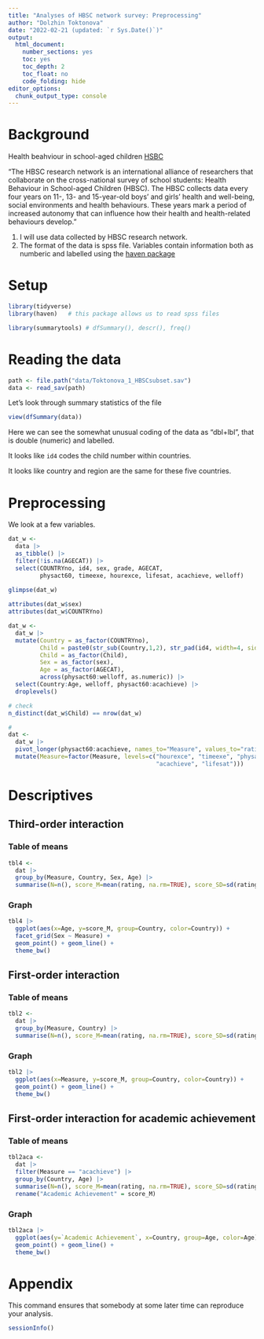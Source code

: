 ```yaml
---
title: "Analyses of HBSC network survey: Preprocessing"
author: "Dolzhin Toktonova"
date: "2022-02-21 (updated: `r Sys.Date()`)"
output:
  html_document:
    number_sections: yes
    toc: yes
    toc_depth: 2
    toc_float: no
    code_folding: hide
editor_options: 
  chunk_output_type: console
---
```


# Background

Health beahviour in school-aged children [HSBC](http://www.hbsc.org/about/) 

"The HBSC research network is an international alliance of researchers that collaborate on the cross-national survey of school students: Health Behaviour in School-aged Children (HBSC). The HBSC collects data every four years on 11-, 13- and 15-year-old boys' and girls' health and well-being, social environments and health behaviours. These years mark a period of increased autonomy that can influence how their health and health-related behaviours develop."

1. I will use data collected by HBSC research network.
2. The format of the data is spss file. Variables contain information both as numberic and labelled using the [haven package](https://haven.tidyverse.org/articles/semantics.html)

# Setup

```r
library(tidyverse)
library(haven)   # this package allows us to read spss files

library(summarytools) # dfSummary(), descr(), freq()
```

# Reading the data

```r
path <- file.path("data/Toktonova_1_HBSCsubset.sav")  
data <- read_sav(path)
```

Let’s look through summary statistics of the file

```r
view(dfSummary(data))
```

Here we can see the somewhat unusual coding of the data as "dbl+lbl", that is double (numeric) and labelled. 

It looks like `id4` codes the child number within countries.

It looks like country and region are the same for these five countries.

# Preprocessing

We look at a few variables.

```r
dat_w <- 
  data |> 
  as_tibble() |> 
  filter(!is.na(AGECAT)) |> 
  select(COUNTRYno, id4, sex, grade, AGECAT, 
         physact60, timeexe, hourexce, lifesat, acachieve, welloff) 
  
glimpse(dat_w)

attributes(dat_w$sex)
attributes(dat_w$COUNTRYno)

dat_w <- 
  dat_w |> 
  mutate(Country = as_factor(COUNTRYno),
         Child = paste0(str_sub(Country,1,2), str_pad(id4, width=4, side="left", pad="0")),
         Child = as_factor(Child),
         Sex = as_factor(sex),
         Age = as_factor(AGECAT),
         across(physact60:welloff, as.numeric)) |> 
  select(Country:Age, welloff, physact60:acachieve) |> 
  droplevels()

# check
n_distinct(dat_w$Child) == nrow(dat_w)

# 
dat <- 
  dat_w |> 
  pivot_longer(physact60:acachieve, names_to="Measure", values_to="rating") |> 
  mutate(Measure=factor(Measure, levels=c("hourexce", "timeexe", "physact60",
                                          "acachieve", "lifesat")))
```


# Descriptives

## Third-order interaction

### Table of means
```r
tbl4 <- 
  dat |>
  group_by(Measure, Country, Sex, Age) |> 
  summarise(N=n(), score_M=mean(rating, na.rm=TRUE), score_SD=sd(rating, na.rm=TRUE))
```

### Graph

```r
tbl4 |>  
  ggplot(aes(x=Age, y=score_M, group=Country, color=Country)) +
  facet_grid(Sex ~ Measure) +
  geom_point() + geom_line() +
  theme_bw()
```

## First-order interaction

### Table of means
```r
tbl2 <- 
  dat |>
  group_by(Measure, Country) |> 
  summarise(N=n(), score_M=mean(rating, na.rm=TRUE), score_SD=sd(rating, na.rm=TRUE))
```

### Graph

```r
tbl2 |>  
  ggplot(aes(x=Measure, y=score_M, group=Country, color=Country)) +
  geom_point() + geom_line() +
  theme_bw()
```


## First-order interaction for academic achievement

### Table of means
```r
tbl2aca <- 
  dat |>
  filter(Measure == "acachieve") |> 
  group_by(Country, Age) |> 
  summarise(N=n(), score_M=mean(rating, na.rm=TRUE), score_SD=sd(rating, na.rm=TRUE)) |> 
  rename("Academic Achievement" = score_M)
```

### Graph

```r
tbl2aca |>  
  ggplot(aes(y=`Academic Achievement`, x=Country, group=Age, color=Age)) +
  geom_point() + geom_line() +
  theme_bw()
```

# Appendix

This command ensures that somebody at some later time can reproduce your analysis.

```r
sessionInfo()
```
